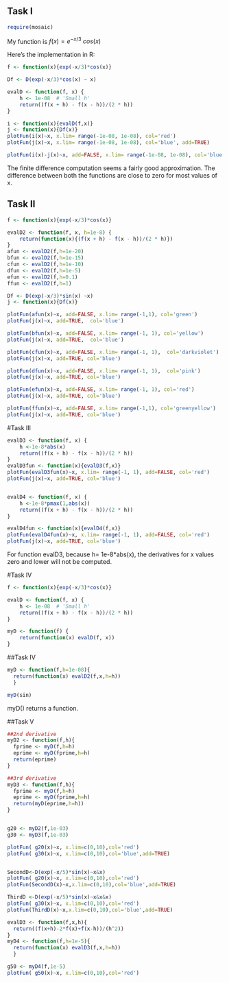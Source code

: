 ## Task I

```r
require(mosaic)
```

My function is $f(x) = e^{-x/3} \ cos(x)$

Here's the implementation in R:
```r
f <- function(x){exp(-x/3)*cos(x)}

Df <- D(exp(-x/3)*cos(x) ~ x)

evalD <- function(f, x) {
    h <- 1e-08  # 'Small h'
    return((f(x + h) - f(x - h))/(2 * h))
}

i <- function(x){evalD(f,x)}
j <- function(x){Df(x)}
plotFun(i(x)~x, x.lim= range(-1e-08, 1e-08), col='red')
plotFun(j(x)~x, x.lim= range(-1e-08, 1e-08), col='blue', add=TRUE)

plotFun(i(x)-j(x)~x, add=FALSE, x.lim= range(-1e-08, 1e-08), col='blue' )
```
The finite difference computation seems a fairly good approximation. The difference between both the functions are close to zero for most values of x. 

## Task II

```r
f <- function(x){exp(-x/3)*cos(x)}

evalD2 <- function(f, x, h=1e-8) {
    return(function(x){(f(x + h) - f(x - h))/(2 * h)})
}
afun <- evalD2(f,h=1e-20)
bfun <- evalD2(f,h=1e-15)
cfun <- evalD2(f,h=1e-10)
dfun <- evalD2(f,h=1e-5)
efun <- evalD2(f,h=0.1)
ffun <- evalD2(f,h=1)

Df <- D(exp(-x/3)*sin(x) ~x)
j <- function(x){Df(x)}

```

```r
plotFun(afun(x)~x, add=FALSE, x.lim= range(-1,1), col='green')
plotFun(j(x)~x, add=TRUE,  col='blue')
```

```r
plotFun(bfun(x)~x, add=FALSE, x.lim= range(-1, 1), col='yellow')
plotFun(j(x)~x, add=TRUE,  col='blue')
```

```r
plotFun(cfun(x)~x, add=FALSE, x.lim= range(-1, 1),  col='darkviolet')
plotFun(j(x)~x, add=TRUE, col='blue')
```

```r
plotFun(dfun(x)~x, add=FALSE, x.lim= range(-1, 1),  col='pink')
plotFun(j(x)~x, add=TRUE, col='blue')
```

```r
plotFun(efun(x)~x, add=FALSE, x.lim= range(-1, 1), col='red')
plotFun(j(x)~x, add=TRUE, col='blue')
```

```r
plotFun(ffun(x)~x, add=FALSE, x.lim= range(-1,1), col='greenyellow')
plotFun(j(x)~x, add=TRUE, col='blue')
```

#Task III
```r
evalD3 <- function(f, x) {
    h <-1e-8*abs(x)
    return((f(x + h) - f(x - h))/(2 * h))
}
evalD3fun <- function(x){evalD3(f,x)}
plotFun(evalD3fun(x)~x, x.lim= range(-1, 1), add=FALSE, col='red')
plotFun(j(x)~x, add=TRUE, col='blue')


evalD4 <- function(f, x) {
    h <-1e-8*pmax(1,abs(x)) 
    return((f(x + h) - f(x - h))/(2 * h))
}

evalD4fun <- function(x){evalD4(f,x)}
plotFun(evalD4fun(x)~x, x.lim= range(-1, 1), add=FALSE, col='red')
plotFun(j(x)~x, add=TRUE, col='blue')
```

For function evalD3, because h= 1e-8*abs(x), the derivatives for x values zero and lower will not be computed.


#Task IV
```r
f <- function(x){exp(-x/3)*cos(x)}

evalD <- function(f, x) {
    h <- 1e-08  # 'Small h'
    return((f(x + h) - f(x - h))/(2 * h))
}

myD <- function(f) {
    return(function(x) evalD(f, x))
}
```

##Task IV
```r
myD <- function(f,h=1e-08){
  return(function(x) evalD2(f,x,h=h))
  }

myD(sin)
```
myD() returns a function.


##Task V
```r
##2nd derivative
myD2 <- function(f,h){
  fprime <- myD(f,h=h)
  eprime <- myD(fprime,h=h)
  return(eprime)
}

##3rd derivative
myD3 <- function(f,h){
  fprime <- myD(f,h=h)
  eprime <- myD(fprime,h=h)
  return(myD(eprime,h=h))
}


g20 <- myD2(f,1e-03) 
g30 <- myD3(f,1e-03) 

plotFun( g20(x)~x, x.lim=c(0,10),col='red')
plotFun( g30(x)~x, x.lim=c(0,10),col='blue',add=TRUE)


SecondD<-D(exp(-x/5)*sin(x)~x&x)
plotFun( g20(x)~x, x.lim=c(0,10),col='red')
plotFun(SecondD(x)~x,x.lim=c(0,10),col='blue',add=TRUE)

```

```r
ThirdD <-D(exp(-x/5)*sin(x)~x&x&x)
plotFun( g30(x)~x, x.lim=c(0,10),col='red')
plotFun(ThirdD(x)~x,x.lim=c(0,10),col='blue',add=TRUE)
```

```r

evalD3 <- function(f,x,h){
  return((f(x+h)-2*f(x)+f(x-h))/(h^2))
}
myD4 <- function(f,h=1e-5){
  return(function(x) evalD3(f,x,h=h))
  }

g50 <- myD4(f,1e-5)
plotFun( g50(x)~x, x.lim=c(0,10),col='red')
```








